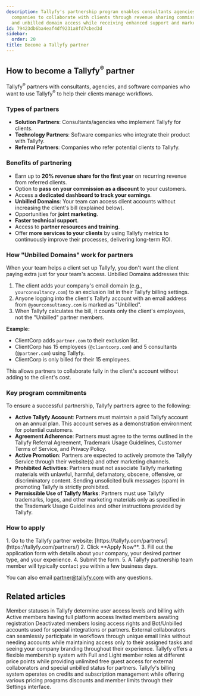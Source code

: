 ```yaml
---
description: Tallyfy's partnership program enables consultants agencies and software
  companies to collaborate with clients through revenue sharing commission-based referrals
  and unbilled domain access while receiving enhanced support and marketing opportunities.
id: 79423db6ba4eaf4df9231a8fd7cbed3d
sidebar:
  order: 20
title: Become a Tallyfy partner
---
```



## How to become a Tallyfy<sup>®</sup> partner

Tallyfy<sup>®</sup> partners with consultants, agencies, and software companies who want to use Tallyfy<sup>®</sup> to help their clients manage workflows.

### Types of partners

- **Solution Partners**: Consultants/agencies who implement Tallyfy for clients.
- **Technology Partners**: Software companies who integrate their product with Tallyfy.
- **Referral Partners**: Companies who refer potential clients to Tallyfy.

### Benefits of partnering

- Earn up to **20% revenue share for the first year** on recurring revenue from referred clients.
- Option to **pass on your commission as a discount** to your customers.
- Access a **dedicated dashboard to track your earnings**.
- **Unbilled Domains**: Your team can access client accounts without increasing the client's bill (explained below).
- Opportunities for **joint marketing**.
- **Faster technical support**.
- Access to **partner resources and training**.
- Offer **more services to your clients** by using Tallyfy metrics to continuously improve their processes, delivering long-term ROI.

### How "Unbilled Domains" work for partners

When your team helps a client set up Tallyfy, you don't want the client paying extra just for your team's access. Unbilled Domains addresses this:

1. The client adds your company's email domain (e.g., `yourconsultancy.com`) to an exclusion list in their Tallyfy billing settings.
2. Anyone logging into the client's Tallyfy account with an email address from `@yourconsultancy.com` is marked as "Unbilled".
3. When Tallyfy calculates the bill, it counts only the client's employees, not the "Unbilled" partner members.

**Example:**
- ClientCorp adds `partner.com` to their exclusion list.
- ClientCorp has 15 employees (`@clientcorp.com`) and 5 consultants (`@partner.com`) using Tallyfy.
- ClientCorp is only billed for their 15 employees.

This allows partners to collaborate fully in the client's account without adding to the client's cost.

### Key program commitments

To ensure a successful partnership, Tallyfy partners agree to the following:

- **Active Tallyfy Account**: Partners must maintain a paid Tallyfy account on an annual plan. This account serves as a demonstration environment for potential customers.
- **Agreement Adherence**: Partners must agree to the terms outlined in the Tallyfy Referral Agreement, Trademark Usage Guidelines, Customer Terms of Service, and Privacy Policy.
- **Active Promotion**: Partners are expected to actively promote the Tallyfy Service through their website(s) and other marketing channels.
- **Prohibited Activities**: Partners must not associate Tallyfy marketing materials with unlawful, harmful, defamatory, obscene, offensive, or discriminatory content. Sending unsolicited bulk messages (spam) in promoting Tallyfy is strictly prohibited.
- **Permissible Use of Tallyfy Marks**: Partners must use Tallyfy trademarks, logos, and other marketing materials only as specified in the Trademark Usage Guidelines and other instructions provided by Tallyfy.

### How to apply

<Steps>
1. Go to the Tallyfy partner website: [https://tallyfy.com/partners/](https://tallyfy.com/partners/)
2. Click **Apply Now**.
3. Fill out the application form with details about your company, your desired partner type, and your experience.
4. Submit the form.
5. A Tallyfy partnership team member will typically contact you within a few business days.
</Steps>

You can also email [partner@tallyfy.com](mailto:partner@tallyfy.com) with any questions.


## Related articles
<CardGrid>
<LinkTitleCard header="<b>Org Settings > Understanding Member Statuses</b>" href="/products/pro/settings/org-settings/understanding-member-statuses/" > Member statuses in Tallyfy determine user access levels and billing with Active members having full platform access Invited members awaiting registration Deactivated members losing access rights and Bot/Unbilled accounts used for special integrations or partners. </LinkTitleCard>
<LinkTitleCard header="<b>Features > Customer facing</b>" href="/products/pro/tutorials/features/customer-facing/" > External collaborators can seamlessly participate in workflows through unique email links without needing accounts while maintaining access only to their assigned tasks and seeing your company branding throughout their experience. </LinkTitleCard>
<LinkTitleCard header="<b>Billing > Tallyfy's Account and Member Limits</b>" href="/products/pro/settings/billing/what-are-tallyfys-account-and-member-limits/" > Tallyfy offers a flexible membership system with Full and Light member roles at different price points while providing unlimited free guest access for external collaborators and special unbilled status for partners. </LinkTitleCard>
<LinkTitleCard header="<b>Settings > Billing</b>" href="/products/pro/settings/billing/" > Tallyfy's billing system operates on credits and subscription management while offering various pricing programs discounts and member limits through their Settings interface. </LinkTitleCard>
</CardGrid>